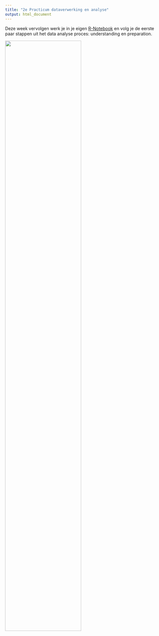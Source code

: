 ```yaml
---
title: "2e Practicum dataverwerking en analyse"
output: html_document
---
```

Deze week vervolgen werk je in je eigen <a href="https://rstudio.cloud/spaces/5344/join?access_code=W0HZjf0cguMPVM5LODaL%2FqHEW8mSGFUk%2BEqMH5aH" target="_blank">R-Notebook</a> en volg je de eerste paar stappen uit het data analyse proces: understanding en preparation. 

<img src="https://upload.wikimedia.org/wikipedia/commons/thumb/b/b9/CRISP-DM_Process_Diagram.png/1200px-CRISP-DM_Process_Diagram.png" width=70%>